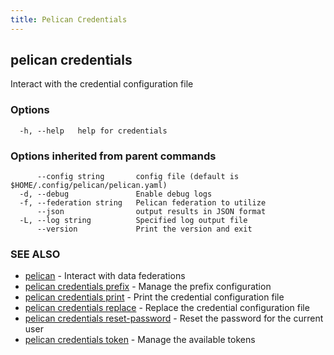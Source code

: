 ```yaml
---
title: Pelican Credentials
---
```


## pelican credentials

Interact with the credential configuration file

### Options

```
  -h, --help   help for credentials
```

### Options inherited from parent commands

```
      --config string       config file (default is $HOME/.config/pelican/pelican.yaml)
  -d, --debug               Enable debug logs
  -f, --federation string   Pelican federation to utilize
      --json                output results in JSON format
  -L, --log string          Specified log output file
      --version             Print the version and exit
```

### SEE ALSO

* [pelican](/commands-reference/pelican/)	 - Interact with data federations
* [pelican credentials prefix](/commands-reference/pelican/credentials/prefix/)	 - Manage the prefix configuration
* [pelican credentials print](/commands-reference/pelican/credentials/print/)	 - Print the credential configuration file
* [pelican credentials replace](/commands-reference/pelican/credentials/replace/)	 - Replace the credential configuration file
* [pelican credentials reset-password](/commands-reference/pelican/credentials/reset-password/)	 - Reset the password for the current user
* [pelican credentials token](/commands-reference/pelican/credentials/token/)	 - Manage the available tokens
